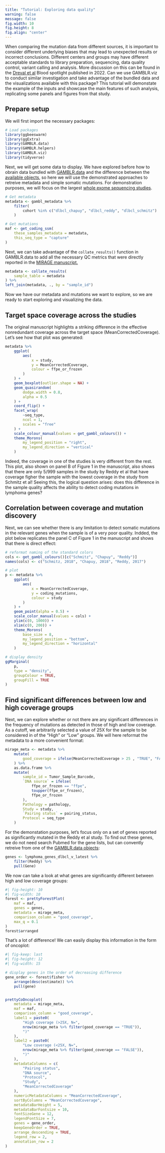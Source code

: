 ```yaml
---
title: "Tutorial: Exploring data quality"
warning: false
message: false
fig.width: 10
fig.height: 8
fig.align: "center"
---
```


When comparing the mutation data from different sources, it is important to
consider different underlying biases that may lead to unexpected results or
incorrect conclusions. Different centers and groups may have different
acceptable standards to library preparation, sequencing, data quality control,
variant calling and analysis. More discussion on this can be found in the
[Dreval et al](https://doi.org/10.1182/blood.2022016095) Blood spotlight
published in 2022.
Can we use GAMBLR.viz to conduct similar investigation and take advantage of
the bundled data and the visualizations available with this package?
This tutorial will demonstate the example of the inputs and showcase the main
features of such analysis, replicating some panels and figures from that study.

## Prepare setup

We will first import the necessary packages:

```r
# Load packages
library(ggbeeswarm)
library(ggExtra)
library(GAMBLR.data)
library(GAMBLR.helpers)
library(GAMBLR.viz)
library(tidyverse)
```

Next, we will get some data to display. We have explored before how to obrain
data bundled with
[GAMBLR.data](https://morinlab.github.io/GAMBLR.data/tutorials/getting_started.html)
and the difference between the
[available objects](https://morinlab.github.io/GAMBLR.data/resources/bundled_data.html),
so here we will use the demonstrated approaches to retreive metadata and simple
somatic mutations.
For demonstration purposes, we will focus on the largest [whole exome sequencing
studies](https://morinlab.github.io/GAMBLR.data/faq.html#what-are-the-studies-bundled-with-the-package).

```r
# Get metadata
metadata <- gambl_metadata %>%
    filter(
        cohort %in% c("dlbcl_chapuy", "dlbcl_reddy", "dlbcl_schmitz")
    )

# Get mutations
maf <- get_coding_ssm(
    these_samples_metadata = metadata,
    this_seq_type = "capture"
)
```

Next, we can take advantage of the `collate_results()` function in GAMBLR.data
to add all the necessary QC metrics that were directly reported in the [MIRAGE
manuscript.](https://doi.org/10.1182/blood.2022016095)

```r
metadata <- collate_results(
    sample_table = metadata
) %>%
left_join(metadata, ., by = "sample_id")

```

Now we have our metadata and mutations we want to explore, so we are ready to
start exploring and visualizing the data.

## Target space coverage across the studies

The original manuscript highlights a striking difference in the effective
nonredundant coverage across the target space (MeanCorrectedCoverage). Let's see
how that plot was generated:
```r
metadata %>%
    ggplot(
        aes(
            x = study,
            y = MeanCorrectedCoverage,
            colour = ffpe_or_frozen
        )
    ) +
    geom_boxplot(outlier.shape = NA) +
    geom_quasirandom(
        dodge.width = 0.8,
        alpha = 0.5
    ) +
    coord_flip() +
    facet_wrap(
        ~seq_type,
        ncol = 1,
        scales = "free"
    ) +
    scale_colour_manual(values = get_gambl_colours()) +
    theme_Morons(
        my_legend_position = "right",
        my_legend_direction = "vertical"
    )
```

Indeed, the coverage in one of the studies is very different from the rest. This
plot, also shown on panel B of Figure 1 in the manuscript, also shows that there
are only 5/999 samples in the study by Reddy et al that have coverage figher
the sample with the lowest coverage in the study from Schmitz et al!
Seeing this, the logical question arises: does this difference in the sample
quality affects the ability to detect coding mutations in lymphoma genes?

## Correlation between coverage and mutation discovery

Next, we can see whether there is any limitation to detect somatic mutations in
the relevant genes when the sample is of a very poor quality. Indded, the plot
below replicates the panel C of Figure 1 in the manuscript and shows that there
is direct effect:
```r
# reformat naming of the standard colors
cols <- get_gambl_colours()[c("Schmitz", "Chapuy", "Reddy")]
names(cols) <- c("Schmitz, 2018", "Chapuy, 2018", "Reddy, 2017")

# plot
p <- metadata %>%
    ggplot(
        aes(
            x = MeanCorrectedCoverage,
            y = coding_mutations,
            colour = study
        )
    ) +
    geom_point(alpha = 0.5) +
    scale_color_manual(values = cols) +
    ylim(c(0, 1000)) +
    xlim(c(0, 200)) +
    theme_Morons(
        base_size = 8,
        my_legend_position = "bottom",
        my_legend_direction = "horizontal"
    )

# display density
ggMarginal(
    p,
    type = "density",
    groupColour = TRUE,
    groupFill = TRUE
)

```

## Find significant differences between low and high coverage groups

Next, we can explore whether or not there are any significant differences in the
frequency of mutations as detected in those of high and low coverage. As a
cutoff, we arbitrarily selected a value of 25X for the sample to be considered
in of the "High" or "Low" groups. We will here reformat the metadata to a more
convenient format:

```r
mirage_meta <- metadata %>%
    mutate(
        good_coverage = ifelse(MeanCorrectedCoverage > 25 , "TRUE", "FALSE")
    ) %>%
    as.data.frame %>%
    mutate(
        sample_id = Tumor_Sample_Barcode,
        `DNA source` = ifelse(
            ffpe_or_frozen == "ffpe",
            toupper(ffpe_or_frozen),
            ffpe_or_frozen
        ),
        Pathology = pathology,
        Study = study,
        `Pairing status` = pairing_status,
        Protocol = seq_type
    )
```


For the demonstation purposes, let's focus only on a set of genes reported as
significantly mutated in the Reddy et al study. To find out these genes, we do
not need search Pubmed for the gene lists, but can convently retreive from one
of the [GAMBLR.data objects](https://morinlab.github.io/GAMBLR.data/resources/bundled_data.html):

```r
genes <- lymphoma_genes_dlbcl_v_latest %>%
    filter(Reddy) %>%
    pull(Gene)
```

We now can take a look at what genes are significantly different between high
and low coverage groups:
```r
#| fig-height: 10
#| fig-width: 10
forest <- prettyForestPlot(
    maf = maf,
    genes = genes,
    metadata = mirage_meta,
    comparison_column = "good_coverage",
    max_q = 0.1
)
forest$arranged
```

That's a lot of difference! We can easily display this information in the form
of oncoplot:

```r
#| fig-keep: last
#| fig-height: 12
#| fig-width: 15

# display genes in the order of decreasing difference
gene_order <- forest$fisher %>%
    arrange(desc(estimate)) %>%
    pull(gene)


prettyCoOncoplot(
    metadata = mirage_meta,
    maf = maf,
    comparison_column = "good_coverage",
    label1 = paste0(
        "High coverage (>25X, N=",
        nrow(mirage_meta %>% filter(good_coverage == "TRUE")),
        ")"
    ),
    label2 = paste0(
        "Low coverage (<25X, N=",
        nrow(mirage_meta %>% filter(good_coverage == "FALSE")),
        ")"
    ),
    metadataColumns = c(
        "Pairing status",
        "DNA source",
        "Protocol",
        "Study",
        "MeanCorrectedCoverage"
    ),
    numericMetadataColumns = "MeanCorrectedCoverage",
    sortByColumns = "MeanCorrectedCoverage",
    metadataBarHeight = 5,
    metadataBarFontsize = 10,
    fontSizeGene = 12,
    legendFontSize = 7,
    genes = gene_order,
    keepGeneOrder = TRUE,
    arrange_descending = TRUE,
    legend_row = 2,
    annotation_row = 2
)
```
